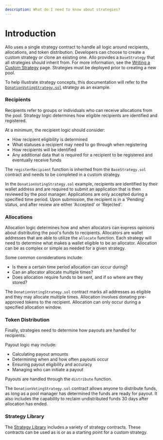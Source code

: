 ```yaml
---
description: What do I need to know about strategies?
---
```



# Introduction 

Allo uses a single strategy contract to handle all logic around recipients,
allocations, and token distribution. Developers can choose to create a custom
strategy or clone an existing one. Allo provides a `BaseStrategy` that all
strategies should inherit from. For more information, see the [Writing a Custom
Strategy](/strategies/writing-a-custom-strategy) page. Strategies must be
deployed prior to creating a new pool.

To help illustrate strategy concepts, this documentation will refer to the
[`DonationVotingStrategy.sol`](https://github.com/allo-protocol/allo-v2/tree/main/contracts/strategies/donation-voting)
strategy as an example. 

### Recipients

Recipients refer to groups or individuals who can receive allocations from the
pool. Strategy logic determines how eligible recipients are identified and
registered.

At a minimum, the recipient logic should consider:

* How recipient eligibility is determined
* What statuses a recipient may need to go through when registering
* How recipients will be identified
* Any additional data that is required for a recipient to be registered and eventually receive funds

The `registerRecipient` function is inherited from the
`BaseStrategy.sol` contract and needs to be completed in a custom strategy.

In the `DonationVotingStrategy.sol` example, recipients are identified by
their wallet address and are required to submit an application that is then
reviewed by the pool manager. Applications are only accepted during a specified
time period. Upon submission, the recipient is in a 'Pending' status, and after
review are either 'Accepted' or 'Rejected'.

### Allocations

Allocation logic determines how and when allocators can express opinions about
distributing the pool's funds to recipients. Allocators are wallet addresses
that are able to utilize the `allocate` function. Each strategy will need to
determine what makes a wallet eligible to be an allocator. Allocation can be as
complex or simple as needed for a given strategy. 

Some common considerations include:

* Is there a certain time period allocation can occur during?
* Can an allocator allocate multiple times?
* Does allocation require funds to be sent, and if so where are they stored?

The `DonationVotingStrategy.sol` contract marks all addresses as eligible
and they may allocate multiple times. Allocation involves donating pre-approved
tokens to the recipient. Allocation can only occur during a specified allocation
window.

### Token Distribution

Finally, strategies need to determine how payouts are handled for recipients. 

Payout logic may include:

* Calculating payout amounts
* Determining when and how often payouts occur
* Ensuring payout eligibility and accuracy
* Managing who can initiate a payout

Payouts are handled through the `distribute` function.

The `DonationVotingStrategy.sol` contract allows anyone to distribute funds,
as long as a pool manager has determined the funds are ready for payout. It also
includes the capability to reclaim undistributed funds 30 days after allocation
has ended. 

### Strategy Library

The [Strategy
Library](https://github.com/allo-protocol/allo-v2/tree/main/contracts/strategies)
includes a variety of strategy contracts. These contracts can be used as is or
as a starting point for a custom strategy.

